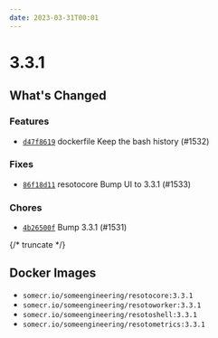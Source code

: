 ```yaml
---
date: 2023-03-31T00:01
---
```


# 3.3.1

## What's Changed

### Features

- [`d47f8619`](https://github.com/someengineering/resoto/commit/d47f8619) <span class="badge badge--secondary">dockerfile</span> Keep the bash history (#1532)

### Fixes

- [`86f18d11`](https://github.com/someengineering/resoto/commit/86f18d11) <span class="badge badge--secondary">resotocore</span> Bump UI to 3.3.1 (#1533)

### Chores

- [`4b26500f`](https://github.com/someengineering/resoto/commit/4b26500f) Bump 3.3.1 (#1531)

{/* truncate */}

## Docker Images

- `somecr.io/someengineering/resotocore:3.3.1`
- `somecr.io/someengineering/resotoworker:3.3.1`
- `somecr.io/someengineering/resotoshell:3.3.1`
- `somecr.io/someengineering/resotometrics:3.3.1`
